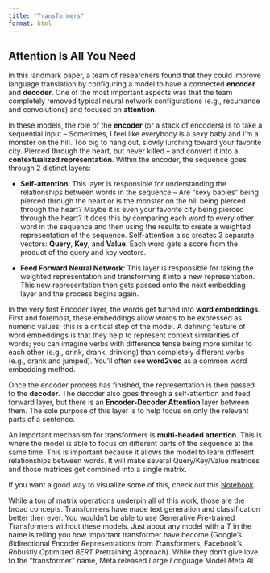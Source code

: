 ```yaml
---
title: "Transformers"
format: html
---
```


## Attention Is All You Need

In this landmark paper, a team of researchers found that they could improve language translation by configuring a model to have a connected **encoder** and **decoder**. One of the most important aspects was that the team completely removed typical neural network configurations (e.g., recurrance and convolutions) and focused on **attention**. 

In these models, the role of the **encoder** (or a stack of encoders) is to take a sequential input -- Sometimes, I feel like everybody is a sexy baby and I'm a monster on the hill. Too big to hang out, slowly lurching toward your favorite city. Pierced through the heart, but never killed -- and convert it into a **contextualized representation**. Within the encoder, the sequence goes through 2 distinct layers:

- **Self-attention**: This layer is responsible for understanding the relationships between words in the sequence -- Are "sexy babies" being pierced through the heart or is the monster on the hill being pierced through the heart? Maybe it is even your favorite city being pierced through the heart? It does this by comparing each word to every other word in the sequence and then using the results to create a weighted representation of the sequence. Self-attention also creates 3 separate vectors: **Query**, **Key**, and **Value**. Each word gets a score from the product of the query and key vectors.

- **Feed Forward Neural Network**: This layer is responsible for taking the weighted representation and transforming it into a new representation. This new representation then gets passed onto the next embedding layer and the process begins again.

In the very first Encoder layer, the words get turned into **word embeddings**. First and foremost, these embeddings allow words to be expressed as numeric values; this is a critical step of the model. A defining feature of word embeddings is that they help to represent context similarities of words; you can imagine verbs with difference tense being more similar to each other (e.g., drink, drank, drinking) than completely different verbs (e.g., drank and jumped). You'll often see **word2vec** as a common word embedding method.

Once the encoder process has finished, the representation is then passed to the **decoder**. The decoder also goes through a self-attention and feed forward layer, but there is an **Encoder-Decoder Attention** layer between them. The sole purpose of this layer is to help focus on only the relevant parts of a sentence. 

An important mechanism for transformers is **multi-headed attention**. This is where the model is able to focus on different parts of the sequence at the same time. This is important because it allows the model to learn different relationships between words. It will make several Query/Key/Value matrices and those matrices get combined into a single matrix. 

If you want a good way to visualize some of this, check out this <a href='https://colab.research.google.com/github/tensorflow/tensor2tensor/blob/master/tensor2tensor/notebooks/hello_t2t.ipynb#scrollTo=OJKU36QAfqOC'>Notebook</a>. 

While a ton of matrix operations underpin all of this work, those are the broad concepts. Transformers have made text generation and classification better then ever. You wouldn't be able to use *G*enerative *P*re-trained *T*ransformers without these models. Just about any model with a *T* in the name is telling you how important transformer have become (Google's *B*idirectional *E*ncoder *R*epresentations from *T*ransformers, Facebook's *R*obustly *O*ptimized *BERT* Pretraining *A*pproach). While they don't give love to the "transformer" name, Meta released  *L*arge *La*nguage Model *M*eta *A*I